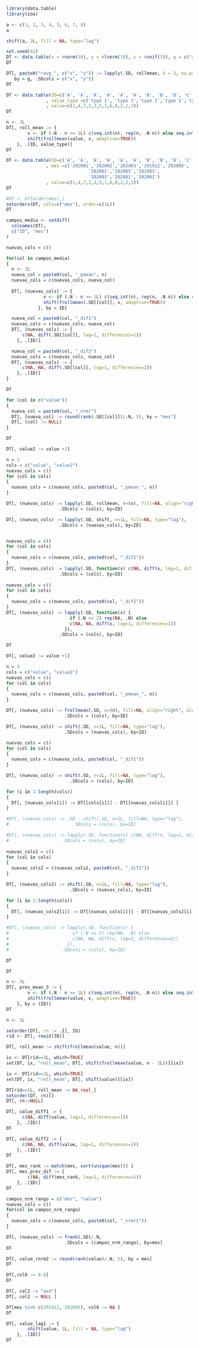 ```r
library(data.table)
library(zoo)
```

```r
a <- c(1, 2, 3, 4, 5, 6, 7, 8)
a
```

```r
shift(a, 2L, fill = NA, type="lag")
```

```r
set.seed(42)
DT <- data.table(x = rnorm(10), y = rlnorm(10), z = runif(10), g = c("a", "b"), key = "g")
DT
```
```r
DT[, paste0("ravg_", c("x", "y")) := lapply(.SD, rollmean, k = 3, na.pad = TRUE), 
   by = g, .SDcols = c("x", "y")]
DT
```
```r
DT <- data.table(ID=c('A', 'A', 'A', 'A', 'A', 'A', 'B', 'B', 'B', 'C', 'C', 'C')
               , value_type =c('type 1', 'type 1','type 2','type 1','type 2','type 2','type 1','type 1','type 2','type 1','type 1','type 1')
               , value=c(1,4,7,2,3,5,1,6,8,2,2,3))
DT
```

```r
n <- 3L
DT[, roll_mean := {
        v <- if (.N - n >= 1L) c(seq.int(n), rep(n, .N-n)) else seq.int(min(n, .N))
        shift(frollmean(value, v, adaptive=TRUE))
    }, .(ID, value_type)]
DT
```

```r
DT <- data.table(ID=c('A', 'A', 'A', 'A', 'A', 'A', 'B', 'B', 'B', 'C', 'C', 'C')
               , mes =c('202001','202002','202003','201912','202005', '202006',
                               '202001','202005','202003',
                               '202003','202001','202002')
               , value=c(1,4,7,2,3,5,1,6,8,2,2,3))
DT
```

```r
#DT <- DT[order(mes),]
setorderv(DT, cols=c("mes"), order=c(1L))
DT
```

```r
campos_media <- setdiff(
  colnames(DT),
  c("ID", "mes")
)

nuevas_cols = c()

for(col in campos_media)
{
  n <- 3L
  nueva_col = paste0(col, "_pmean", n)
  nuevas_cols = c(nuevas_cols, nueva_col)
  
  DT[, (nuevas_cols) := {
              v <- if (.N - n >= 1L) c(seq.int(n), rep(n, .N-n)) else seq.int(min(n, .N))
              shift(frollmean(.SD[[col]], v, adaptive=TRUE))
            }, by = ID]

  nueva_col = paste0(col, "_dif1")
  nuevas_cols = c(nuevas_cols, nueva_col)
  DT[, (nuevas_cols) := {
      c(NA, diff(.SD[[col]], lag=1, differences=1))
    }, .(ID)]

  nueva_col = paste0(col, "_dif2")
  nuevas_cols = c(nuevas_cols, nueva_col)
  DT[, (nuevas_cols) := {
      c(NA, NA, diff(.SD[[col]], lag=1, differences=2))
    }, .(ID)]
}
```

```r
DT
```

```r
for (col in c("value"))
{
  nueva_col = paste0(col, "_nrmr")
  DT[, (nueva_col) := round(rank(.SD[[col]])/.N, 5), by = "mes"]
  DT[, (col) := NULL]
}
```

```r
DT
```

```r
DT[, value2 := value +1]

n = 3
cols = c("value", "value2")
nuevas_cols = c()
for (col in cols)
{
  nuevas_cols = c(nuevas_cols, paste0(col, "_pmean_", n))
}

DT[, (nuevas_cols) := lapply(.SD, rollmean, k=(n), fill=NA, align="right"),  
                    .SDcols = (cols), by=ID]

DT[, (nuevas_cols) := lapply(.SD, shift, n=1L, fill=NA, type="lag"),  
                    .SDcols = (nuevas_cols), by=ID]


nuevas_cols = c()
for (col in cols)
{
  nuevas_cols = c(nuevas_cols, paste0(col, "_dif1"))
}
DT[, (nuevas_cols) := lapply(.SD, function(x) c(NA, diff(x, lag=1, differences=1))),
                    .SDcols = (cols), by=ID]
     
nuevas_cols = c()
for (col in cols)
{
  nuevas_cols = c(nuevas_cols, paste0(col, "_dif2"))
}
DT[, (nuevas_cols) := lapply(.SD, function(x) {
                        if (.N <= 2) rep(NA, .N) else
                        c(NA, NA, diff(x, lag=1, differences=2))
                      }),  
                    .SDcols = (cols), by=ID]

DT
```

```r
DT[, value2 := value +1]

n = 3
cols = c("value", "value2")
nuevas_cols = c()
for (col in cols)
{
  nuevas_cols = c(nuevas_cols, paste0(col, "_pmean_", n))
}

DT[, (nuevas_cols) := frollmean(.SD, n=(n), fill=NA, align="right", algo="fast"), 
                      .SDcols = (cols), by=ID]

DT[, (nuevas_cols) := shift(.SD, n=1L, fill=NA, type="lag"),
                      .SDcols = (nuevas_cols), by=ID] 

nuevas_cols = c()
for (col in cols)
{
  nuevas_cols = c(nuevas_cols, paste0(col, "_dif1"))
}

DT[, (nuevas_cols) := shift(.SD, n=1L, fill=NA, type="lag"), 
                        .SDcols = (cols), by=ID]

for (i in 1:length(cols))
{
  DT[, (nuevas_cols[i]) := DT[[cols[i]]] - DT[[nuevas_cols[i]]] ]
}

#DT[, (nuevas_cols) := .SD - shift(.SD, n=1L, fill=NA, type="lag"), 
#                        .SDcols = (cols), by=ID] 

#DT[, (nuevas_cols) := lapply(.SD, function(x) c(NA, diff(x, lag=1, differences=1))),
#                    .SDcols = (cols), by=ID]
     
nuevas_cols2 = c()
for (col in cols)
{
  nuevas_cols2 = c(nuevas_cols2, paste0(col, "_dif2"))
}

DT[, (nuevas_cols2) := shift(.SD, n=1L, fill=NA, type="lag"), 
                        .SDcols = (nuevas_cols), by=ID]

for (i in 1:length(cols))
{
  DT[, (nuevas_cols2[i]) := DT[[nuevas_cols[i]]] - DT[[nuevas_cols2[i]]] ]
}

#DT[, (nuevas_cols) := lapply(.SD, function(x) {
#                        if (.N <= 2) rep(NA, .N) else
#                        c(NA, NA, diff(x, lag=1, differences=2))
#                      }),  
#                    .SDcols = (cols), by=ID]

DT
```

```r
DT
```


```r
n <- 3L
DT[, prev_mean_3 := {
        v <- if (.N - n >= 1L) c(seq.int(n), rep(n, .N-n)) else seq.int(min(n, .N))
        shift(frollmean(value, v, adaptive=TRUE))
    }, by = (ID)]
DT
```

```r
n <- 3L

setorder(DT[, rn := .I], ID)
rid <- DT[, rowid(ID)]

DT[, roll_mean := shift(frollmean(value, n))]

ix <- DT[rid==3L, which=TRUE]
set(DT, ix, "roll_mean", DT[, shift(frollmean(value, n - 1L))][ix])

ix <- DT[rid==2L, which=TRUE]
set(DT, ix, "roll_mean", DT[, shift(value)][ix])

DT[rid==1L, roll_mean := NA_real_]
setorder(DT, rn)[]
DT[, rn:=NULL]
```



```r
DT[, value_diff1 := {
      c(NA, diff(value, lag=1, differences=1))
    }, .(ID)]
DT
```

```r
DT[, value_diff2 := {
      c(NA, NA, diff(value, lag=1, differences=2))
    }, .(ID)]
DT
```

```r
DT[, mes_rank := match(mes, sort(unique(mes))) ]
DT[, mes_prev_dif := {
        c(NA, diff(mes_rank, lag=1, differences=1))
    }, .(ID)]
DT
```

```r
campos_nrm_rango = c("mes", "value")
nuevas_cols = c()
for(col in campos_nrm_rango)
{
  nuevas_cols = c(nuevas_cols, paste0(col, "_nrmr1"))
}

DT[, (nuevas_cols) := frank(.SD)/.N,
                      .SDcols = (campos_nrm_rango), by=mes]
DT
```


```r
DT[, value_rnrm2 := round(rank(value)/.N, 5), by = mes]
DT
```

```r
DT[,col0 := 0.0]
DT
```
```r
DT[, col2 := "asd"]
DT[, col2 := NULL ]
```

```r
DT[mes %in% c(201912, 202005), col0 := NA ]
DT
```

```r
DT[, value_lag1 := {
        shift(value, 1L, fill = NA, type="lag")
    }, .(ID)]
DT
```

